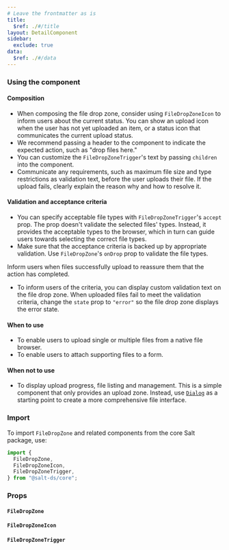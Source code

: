 ```yaml
---
# Leave the frontmatter as is
title:
  $ref: ./#/title
layout: DetailComponent
sidebar:
  exclude: true
data:
  $ref: ./#/data
---
```


### Using the component

#### Composition

- When composing the file drop zone, consider using `FileDropZoneIcon` to inform users about the current status. You can show an upload icon when the user has not yet uploaded an item, or a status icon that communicates the current upload status.
- We recommend passing a header to the component to indicate the expected action, such as "drop files here."
- You can customize the `FileDropZoneTrigger`'s text by passing `children` into the component.
- Communicate any requirements, such as maximum file size and type restrictions as validation text, before the user uploads their file. If the upload fails, clearly explain the reason why and how to resolve it.

#### Validation and acceptance criteria

- You can specify acceptable file types with `FileDropZoneTrigger`'s `accept` prop. The prop doesn't validate the selected files' types. Instead, it provides the acceptable types to the browser, which in turn can guide users towards selecting the correct file types.
- Make sure that the acceptance criteria is backed up by appropriate validation. Use `FileDropZone`'s `onDrop` prop to validate the file types.

Inform users when files successfully upload to reassure them that the action has completed.

- To inform users of the criteria, you can display custom validation text on the file drop zone. When uploaded files fail to meet the validation criteria, change the `state` prop to `"error"` so the file drop zone displays the error state.

#### When to use

- To enable users to upload single or multiple files from a native file browser.
- To enable users to attach supporting files to a form.

#### When not to use

- To display upload progress, file listing and management. This is a simple component that only provides an upload zone. Instead, use [`Dialog`](../dialog) as a starting point to create a more comprehensive file interface.

### Import

To import `FileDropZone` and related components from the core Salt package, use:

```js
import {
  FileDropZone,
  FileDropZoneIcon,
  FileDropZoneTrigger,
} from "@salt-ds/core";
```

### Props

#### `FileDropZone`

<PropsTable packageName="core" componentName="FileDropZone" />

#### `FileDropZoneIcon`

<PropsTable packageName="core" componentName="FileDropZoneIcon" />

#### `FileDropZoneTrigger`

<PropsTable packageName="core" componentName="FileDropZoneTrigger" />
